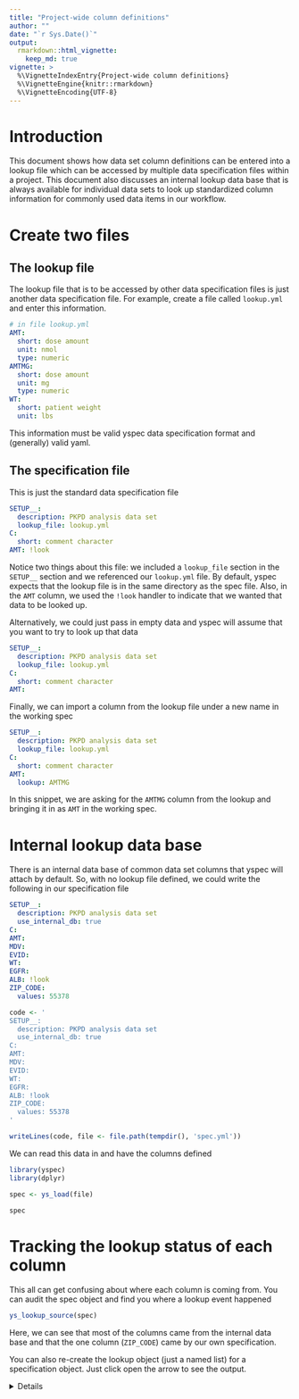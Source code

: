 ```yaml
---
title: "Project-wide column definitions"
author: ""
date: "`r Sys.Date()`"
output: 
  rmarkdown::html_vignette: 
    keep_md: true
vignette: >
  %\VignetteIndexEntry{Project-wide column definitions}
  %\VignetteEngine{knitr::rmarkdown}
  %\VignetteEncoding{UTF-8}
---
```


# Introduction
This document shows how data set column definitions can be entered into 
a lookup file which can be accessed by multiple data specification files 
within a project. This document also discusses an internal lookup data base
that is always available for individual data sets to look up standardized 
column information for commonly used data items in our workflow.

# Create two files

## The lookup file

The lookup file that is to be accessed by other data specification files
is just another data specification file.  For example, create a file called
`lookup.yml` and enter this information.

```yaml
# in file lookup.yml
AMT: 
  short: dose amount
  unit: nmol
  type: numeric
AMTMG: 
  short: dose amount
  unit: mg
  type: numeric
WT: 
  short: patient weight
  unit: lbs
```

This information must be valid yspec data specification format and (generally)
valid yaml. 

## The specification file

This is just the standard data specification file

```yaml
SETUP__:
  description: PKPD analysis data set
  lookup_file: lookup.yml
C: 
  short: comment character
AMT: !look
```
Notice two things about this file: we included a `lookup_file` section in the 
`SETUP__` section and we referenced our `lookup.yml` file.  By default, 
yspec expects that the lookup file is in the same directory as the 
spec file.  Also, in the `AMT` column, we used the `!look` handler to 
indicate that we wanted that data to be looked up. 

Alternatively, we could just pass in empty data and yspec will assume that 
you want to try to look up that data

```yaml
SETUP__:
  description: PKPD analysis data set
  lookup_file: lookup.yml
C: 
  short: comment character
AMT:
```

Finally, we can import a column from the lookup file under a new name in the 
working spec

```yaml
SETUP__:
  description: PKPD analysis data set
  lookup_file: lookup.yml
C: 
  short: comment character
AMT:
  lookup: AMTMG
```

In this snippet, we are asking for the `AMTMG` column from the lookup and 
bringing it in as `AMT` in the working spec.


# Internal lookup data base

There is an internal data base of common data set columns that 
yspec will attach by default.  So, with no lookup file defined, 
we could write the following in our specification file

```yaml
SETUP__:
  description: PKPD analysis data set
  use_internal_db: true
C: 
AMT:
MDV:
EVID: 
WT:
EGFR:
ALB: !look
ZIP_CODE: 
  values: 55378
```


```r
code <- '
SETUP__:
  description: PKPD analysis data set
  use_internal_db: true
C: 
AMT:
MDV:
EVID: 
WT:
EGFR:
ALB: !look
ZIP_CODE: 
  values: 55378
'

writeLines(code, file <- file.path(tempdir(), 'spec.yml'))
```

We can read this data in and have the columns defined

```r
library(yspec)
library(dplyr)

spec <- ys_load(file)

spec
```


# Tracking the lookup status of each column

This all can get confusing about where each column is coming from.  You can 
audit the spec object and find you where a lookup event happened

```r
ys_lookup_source(spec)
```


Here, we can see that most of the columns came from the internal data base and 
that the one column (`ZIP_CODE`) came by our own specification. 

You can also re-create the lookup object (just a named list) for a 
specification object.  Just click open the arrow to see the output.


<details>

```r
ys_get_lookup(spec) %>% glimpse()
```

</details>
